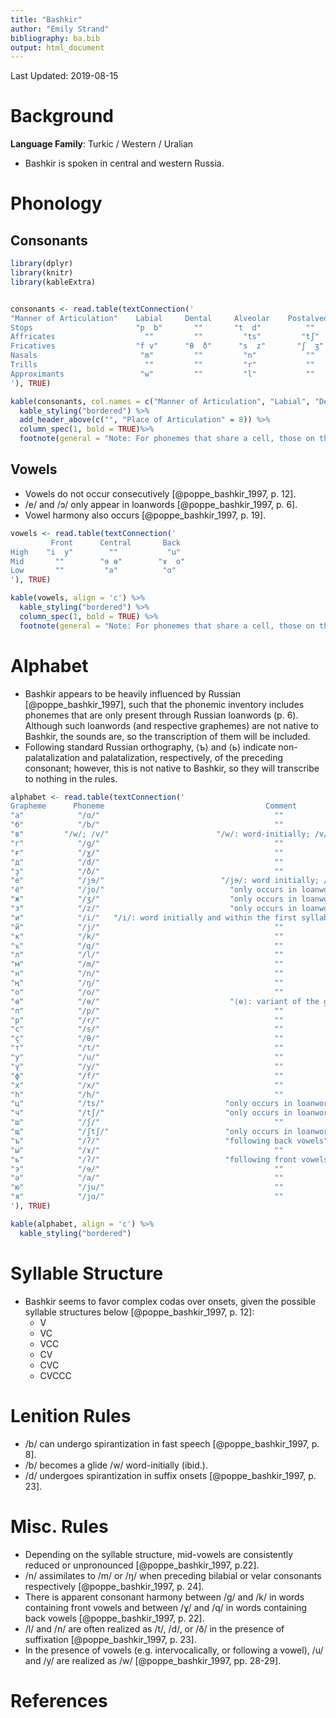 ```yaml
---
title: "Bashkir"
author: "Emily Strand"
bibliography: ba.bib
output: html_document
---
```


Last Updated: 2019-08-15

# Background

**Language Family**: Turkic / Western / Uralian

* Bashkir is spoken in central and western Russia.

# Phonology

## Consonants

```r

library(dplyr)
library(knitr)
library(kableExtra)


consonants <- read.table(textConnection('
"Manner of Articulation"    Labial     Dental     Alveolar    Postalveolar   Palatal     Velar   Uvular    Glottal
Stops                       "p  b"       ""       "t  d"          ""           ""        "k  ɡ"    "q"       "ʔ"
Affricates                    ""         ""         "ts"         "tʃ"          ""          ""       ""       ""
Fricatives                  "f v"      "θ  ð"      "s  z"       "ʃ  ʒ"         ""        "x  ɣ"     ""       "h"
Nasals                       "m"         ""         "n"           ""           "ŋ"         ""       ""       ""
Trills                        ""         ""         "r"           ""           ""          ""       ""       ""
Approximants                 "w"         ""         "l"           ""           "j"         ""       ""       ""
'), TRUE)

kable(consonants, col.names = c("Manner of Articulation", "Labial", "Dental", "Alveolar", "Postalveolar", "Palatal", "Velar", "Uvular", "Glottal"), align = 'c') %>%
  kable_styling("bordered") %>%
  add_header_above(c("", "Place of Articulation" = 8)) %>%
  column_spec(1, bold = TRUE)%>%
  footnote(general = "Note: For phonemes that share a cell, those on the left are voiceless and those on the right are voiced.", general_title = "")
```

## Vowels

* Vowels do not occur consecutively [@poppe_bashkir_1997, p. 12].  
* /e/ and /ɔ/ only appear in loanwords [@poppe_bashkir_1997, p. 6].
* Vowel harmony also occurs [@poppe_bashkir_1997, p. 19].

```r

vowels <- read.table(textConnection('
         Front      Central       Back
High    "i  y"        ""           "u"
Mid       ""        "ɘ ɵ"        "ɤ  o"
Low       ""         "a"          "ɑ"
'), TRUE)

kable(vowels, align = 'c') %>%
  kable_styling("bordered") %>%
  column_spec(1, bold = TRUE) %>%
  footnote(general = "Note: For phonemes that share a cell, those on the left are unrounded and those on the right are rounded.", general_title = "")
```

# Alphabet

* Bashkir appears to be heavily influenced by Russian [@poppe_bashkir_1997], such that the phonemic inventory includes phonemes that are only present through Russian loanwords (p. 6). Although such loanwords (and respective graphemes) are not native to Bashkir, the sounds are, so the transcription of them will be included.
* Following standard Russian orthography, ⟨ъ⟩ and ⟨ь⟩ indicate non-palatalization and palatalization, respectively, of the preceding consonant; however, this is not native to Bashkir, so they will transcribe to nothing in the rules.

```r

alphabet <- read.table(textConnection('
Grapheme      Phoneme                                    Comment
"а"            "/ɑ/"                                       ""
"б"            "/b/"                                       ""
"в"         "/w/; /v/"                        "/w/: word-initially; /v/: elsewhere and in loanwords"
"г"            "/ɡ/"                                       ""
"ғ"            "/ɣ/"                                       ""
"д"            "/d/"                                       ""
"ҙ"            "/ð/"                                       ""
"е"            "/jɘ/"                          "/jɘ/: word initially; /ɘ/ elsewhere"  
"ё"            "/jo/"                            "only occurs in loanwords"  
"ж"            "/ʒ/"                             "only occurs in loanwords"
"з"            "/z/"                             "only occurs in loanwords"
"и"            "/i/"   "/i/: word initially and within the first syllable; /ɘj/ word finally and appearing in non-initial syllables"  
"й"            "/j/"                                       ""
"к"            "/k/"                                       ""
"ҡ"            "/q/"                                       ""
"л"            "/l/"                                       ""
"м"            "/m/"                                       ""
"н"            "/n/"                                       ""
"ң"            "/ŋ/"                                       ""
"о"            "/o/"                                       ""
"ө"            "/ɵ/"                             "⟨ѳ⟩: variant of the grapheme"
"п"            "/p/"                                       ""
"р"            "/r/"                                       ""
"с"            "/s/"                                       ""
"ҫ"            "/θ/"                                       ""
"т"            "/t/"                                       ""
"у"            "/u/"                                       ""
"ү"            "/y/"                                       ""
"ф"            "/f/"                                       ""
"х"            "/x/"                                       ""
"һ"            "/h/"                                       ""
"ц"            "/ts/"                           "only occurs in loanwords"
"ч"            "/tʃ/"                           "only occurs in loanwords"
"ш"            "/ʃ/"                                       ""
"щ"            "/ʃtʃ/"                          "only occurs in loanwords"
"ъ"            "/ʔ/"                            "following back vowels"      
"ы"            "/ɤ/"                                       ""
"ь"            "/ʔ/"                            "following front vowels"      
"э"            "/ɘ/"                                       ""
"ә"            "/a/"                                       ""
"ю"            "/ju/"                                      ""
"я"            "/jɑ/"                                      ""
'), TRUE)

kable(alphabet, align = 'c') %>%
  kable_styling("bordered")
```

# Syllable Structure

* Bashkir seems to favor complex codas over onsets, given the possible syllable structures below [@poppe_bashkir_1997, p. 12]:  
    - V  
    - VC  
    - VCC  
    - CV  
    - CVC  
    - CVCCC  

# Lenition Rules

* /b/ can undergo spirantization in fast speech [@poppe_bashkir_1997, p. 8].
* /b/ becomes a glide /w/ word-initially (ibid.).  
* /d/ undergoes spirantization in suffix onsets [@poppe_bashkir_1997, p. 23].

# Misc. Rules

* Depending on the syllable structure, mid-vowels are consistently reduced or unpronounced [@poppe_bashkir_1997, p.22].  
* /n/ assimilates to /m/ or /ŋ/ when preceding bilabial or velar consonants respectively [@poppe_bashkir_1997, p. 24].  
* There is apparent consonant harmony between /ɡ/ and /k/ in words containing front vowels and between /ɣ/ and /q/ in words containing back vowels [@poppe_bashkir_1997, p. 22].  
* /l/ and /n/ are often realized as /t/, /d/, or /ð/ in the presence of suffixation [@poppe_bashkir_1997, p. 23].
* In the presence of vowels (e.g. intervocalically, or following a vowel), /u/ and /y/ are realized as /w/ [@poppe_bashkir_1997, pp. 28-29].

# References
